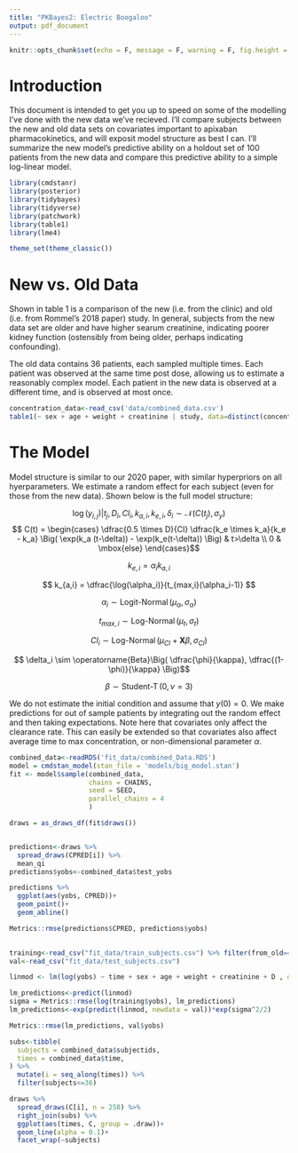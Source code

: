 ```yaml
---
title: "PKBayes2: Electric Boogaloo"
output: pdf_document
---
```



```r
knitr::opts_chunk$set(echo = F, message = F, warning = F, fig.height = 4, fig.align ='center', dpi = 400, cache = F)

```

# Introduction

This document is intended to get you up to speed on some of the modelling I've done with the new data we've recieved.  I'll compare subjects between the new and old data sets on covariates important to apixaban pharmacokinetics, and will exposit model structure as best I can.  I'll summarize the new model's predictive ability on a holdout set of 100 patients from the new data and compare this predictive ability to a simple log-linear model.


```r
library(cmdstanr)
library(posterior)
library(tidybayes)
library(tidyverse)
library(patchwork)
library(table1)
library(lme4)

theme_set(theme_classic())

```


# New vs. Old Data

Shown in table 1 is a comparison of the new (i.e. from the clinic) and old (i.e. from Rommel's 2018 paper) study.  In general, subjects from the new data set are older and have higher searum creatinine, indicating poorer kidney function (ostensibly from being older, perhaps indicating confounding).

The old data contains 36 patients, each sampled multiple times.  Each patient was observed at the same time post dose, allowing us to estimate a reasonably complex model.  Each patient in the new data is observed at a different time, and is observed at most once.

```r
concentration_data<-read_csv('data/combined_data.csv')
table1(~ sex + age + weight + creatinine | study, data=distinct(concentration_data, subjectids, .keep_all = T))
```

# The Model

Model structure is similar to our 2020 paper, with similar hyperpriors on all hyerparameters.  We estimate a random effect for each subject (even for those from the new data). Shown below is the full model structure:

$$ \log(y_{i,j}) \vert t_j, D_i, Cl_i, k_{a,i}, k_{e,i}, \delta_i \sim \mathcal{N}(C(t_j), \sigma_y)  $$
$$ C(t)  = \begin{cases} \dfrac{0.5 \times D}{Cl} \dfrac{k_e \times k_a}{k_e - k_a} \Big( \exp(k_a (t-\delta)) - \exp(k_e(t-\delta)) \Big) & t>\delta \\ 0 & \mbox{else} \end{cases}$$

$$ k_{e,i} = \alpha_i k_{a,i} $$

$$ k_{a,i} = \dfrac{\log(\alpha_i)}{t_{max,i}(\alpha_i-1)} $$

$$ \alpha_i \sim \operatorname{Logit-Normal}(\mu_\alpha, \sigma_\alpha) $$

$$ t_{max, i} \sim \operatorname{Log-Normal}(\mu_t, \sigma_t) $$

$$ Cl_i \sim \operatorname{Log-Normal}(\mu_{Cl} + \mathbf{X}\beta, \sigma_{Cl}) $$

$$ \delta_i \sim \operatorname{Beta}\Big( \dfrac{\phi}{\kappa}, \dfrac{(1-\phi)}{\kappa} \Big)$$

$$ \beta \sim \operatorname{Student-T}(0, \nu=3)  $$

We do not estimate the initial condition and assume that $y(0) = 0$. We make predictions for out of sample patients by integrating out the random effect and then taking expectations.  Note here that covariates only affect the clearance rate.  This can easily be extended so that covariates also affect average time to max concentration, or non-dimensional parameter $\alpha$.
```r
combined_data<-readRDS('fit_data/combined_Data.RDS')
model = cmdstan_model(stan_file = 'models/big_model.stan')
fit <- model$sample(combined_data, 
                    chains = CHAINS, 
                    seed = SEED,
                    parallel_chains = 4
                    )
```

```r
draws = as_draws_df(fit$draws())


predictions<-draws %>% 
  spread_draws(CPRED[i]) %>% 
  mean_qi
predictions$yobs<-combined_data$test_yobs

predictions %>% 
  ggplot(aes(yobs, CPRED))+
  geom_point()+
  geom_abline()

Metrics::rmse(predictions$CPRED, predictions$yobs)
  
```


```r
training<-read_csv("fit_data/train_subjects.csv") %>% filter(from_old==1)
val<-read_csv("fit_data/test_subjects.csv")

linmod <- lm(log(yobs) ~ time + sex + age + weight + creatinine + D , data = training)

lm_predictions<-predict(linmod)
sigma = Metrics::rmse(log(training$yobs), lm_predictions)
lm_predictions<-exp(predict(linmod, newdata = val))*exp(sigma^2/2)

Metrics::rmse(lm_predictions, val$yobs)
```



```r
subs<-tibble(
  subjects = combined_data$subjectids,
  times = combined_data$time,
) %>% 
  mutate(i = seq_along(times)) %>% 
  filter(subjects<=36)

draws %>% 
  spread_draws(C[i], n = 250) %>% 
  right_join(subs) %>% 
  ggplot(aes(times, C, group = .draw))+
  geom_line(alpha = 0.1)+
  facet_wrap(~subjects)
```


